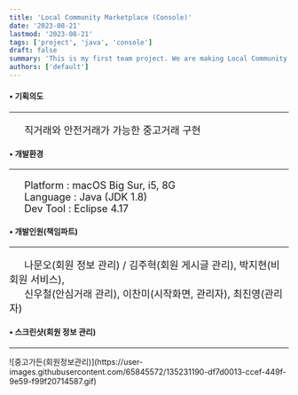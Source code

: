 ```yaml
---
title: 'Local Community Marketplace (Console)'
date: '2023-08-21'
lastmod: '2023-08-21'
tags: ['project', 'java', 'console']
draft: false
summary: 'This is my first team project. We are making Local Community Marketplace System on console. Main functions are direct dealing and safe transaction.'
authors: ['default']
---
```


#### • 기획의도

<hr/>
<p style="font-size:18px;">&emsp;&ensp;직거래와 안전거래가 가능한 중고거래 구현</p>

#### • 개발환경

<hr/>
<p style="font-size:18px;">
&emsp;&ensp;Platform : macOS Big Sur, i5, 8G<br/>
&emsp;&ensp;Language : Java (JDK 1.8)<br/>
&emsp;&ensp;Dev Tool : Eclipse 4.17
</p>

#### • 개발인원(책임파트)

<hr/>
<p style="font-size:18px;">&emsp;&ensp;나문오(회원 정보 관리) / 김주혁(회원 게시글 관리), 박지현(비회원 서비스),<br/>
                           &emsp;&ensp;신우철(안심거래 관리), 이찬미(시작화면, 관리자), 최진영(관리자)</p>

#### • 스크린샷(회원 정보 관리)

<hr/>
![중고가든(회원정보관리)](https://user-images.githubusercontent.com/65845572/135231190-df7d0013-ccef-449f-9e59-f99f20714587.gif)
